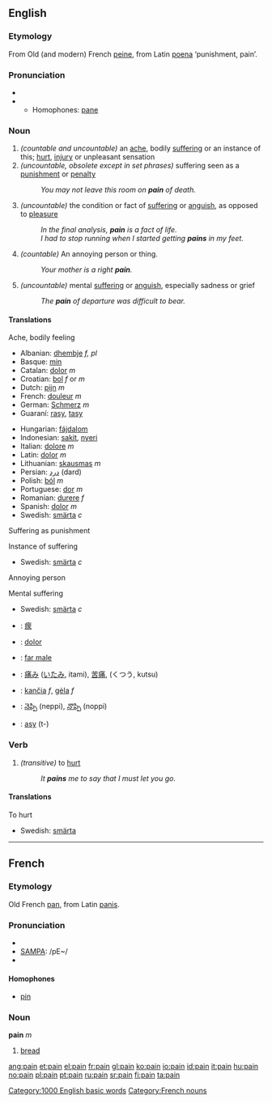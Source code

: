 ==English==
{{rank|memory|proved|plan|938|pain|official|loss|spot}}

===Etymology===
From Old (and modern) French [[peine]], from Latin [[poena]] ‘punishment, pain’.

===Pronunciation===
*{{IPA|/peɪn/}}
*{{audio|en-us-pain.ogg|Audio (US)}}
**Homophones: [[pane]]

===Noun===
{{en-noun|pain|pains}}
# ''(countable and uncountable)'' an [[ache]], bodily [[suffering]] or an instance of this; [[hurt]], [[injury]] or unpleasant sensation
# ''(uncountable, obsolete except in set phrases)'' suffering seen as a [[punishment]] or [[penalty]]
#:''You may not leave this room on '''pain''' of death.''
# ''(uncountable)'' the condition or fact of [[suffering]] or [[anguish]], as opposed to [[pleasure]]
#:''In the final analysis, '''pain''' is a fact of life.''
#:''I had to stop running when I started getting '''pains''' in my feet.''
# ''(countable)'' An annoying person or thing.
#:''Your mother is a right '''pain'''.''
# ''(uncountable)'' mental [[suffering]] or [[anguish]], especially sadness or grief
#:''The '''pain''' of departure was difficult to bear.''

====Translations====
;Ache, bodily feeling
{{top}}
*Albanian: [[dhembje]] ''f, pl''
*Basque: [[min]]
*Catalan: [[dolor]] ''m''
*Croatian: [[bol]] ''f'' or ''m''
*Dutch: [[pijn]] ''m''
*French: [[douleur]] ''m''
*German: [[Schmerz]] ''m''
*Guaraní: [[rasy]], [[tasy]]
{{mid}}
*Hungarian: [[fájdalom]]
*Indonesian: [[sakit]], [[nyeri]]
*Italian: [[dolore]] ''m''
*Latin: [[dolor]] ''m''
*Lithuanian: [[skausmas]] ''m''
*Persian: [[درد]] (dard)
*Polish: [[ból]] ''m''
*Portuguese: [[dor]] ''m''
*Romanian: [[durere]] ''f''
*Spanish: [[dolor]] ''m''
*Swedish: [[smärta]] ''c''
{{bottom}}

;Suffering as punishment
{{top}}
{{mid}}
{{bottom}}

;Instance of suffering
{{top}}
{{mid}}
*Swedish: [[smärta]] ''c''
{{bottom}}

;Annoying person
{{top}}
{{mid}}
{{bottom}}

;Mental suffering
{{top}}
{{mid}}
*Swedish: [[smärta]] ''c''
{{bottom}}

{{checktrans}}
{{top}}
*{{ttbc|CJKV Characters}}: [[瘝]]
*{{ttbc|Interlingua}}: [[dolor]] 
*{{ttbc|Italian}}: [[far male]]
*{{ttbc|Japanese}}: [[痛み]] ([[いたみ]], itami), [[苦痛]], (くつう, kutsu)
{{mid}}
*{{ttbc|Lithuanian}}: [[kančia]] ''f'', [[gėla]] ''f''
*{{ttbc|Telugu}}: [[నెప్పి]] (neppi), [[నొప్పి]] (noppi)
*{{ttbc|Tupinambá}}: [[asy]] (t-)
{{bottom}}

===Verb===
{{en-verb|pain|pains|pained|paining}}

# ''(transitive)'' to [[hurt]]
#:''It '''pains''' me to say that I must let you go.''

====Translations====
;To hurt
{{top}}
{{mid}}
*Swedish: [[smärta]]
{{bottom}}
----

==French==
===Etymology===
Old French [[pan]], from Latin [[panis]].

=== Pronunciation===
*{{IPA|/pɛ̃/}}
*[[w:SAMPA|SAMPA]]: /pE~/
*{{audio|Fr-Pain-fr-Paris.ogg|Audio (FR)}}

==== Homophones ====
*[[pin]]

===Noun===
'''pain''' ''m''

#[[bread]]

[[Category:1000 English basic words]]
[[Category:French nouns]]

[[ang:pain]]
[[et:pain]]
[[el:pain]]
[[fr:pain]]
[[gl:pain]]
[[ko:pain]]
[[io:pain]]
[[id:pain]]
[[it:pain]]
[[hu:pain]]
[[no:pain]]
[[pl:pain]]
[[pt:pain]]
[[ru:pain]]
[[sr:pain]]
[[fi:pain]]
[[ta:pain]]